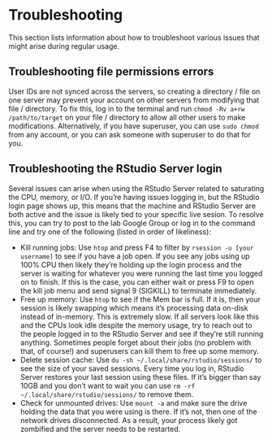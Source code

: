 # Troubleshooting

This section lists information about how to troubleshoot various issues that might arise during regular usage.

## Troubleshooting file permissions errors

User IDs are not synced across the servers, so creating a directory / file on one server may prevent your account on other servers from modifying that file / directory. To fix this, log in to the terminal and run `chmod -Rv a+rw /path/to/target` on your file / directory to allow all other users to make modifications. Alternatively, if you have superuser, you can use `sudo chmod` from any account, or you can ask someone with superuser to do that for you.

## Troubleshooting the RStudio Server login

Several issues can arise when using the RStudio Server related to saturating the CPU, memory, or I/O. If you're having issues logging in, but the RStudio login page shows up, this means that the machine and RStudio Server are both active and the issue is likely tied to your specific live sesion. To resolve this, you can try to post to the lab Google Group or log in to the command line and try one of the following (listed in order of likeliness):

- Kill running jobs: Use `htop` and press F4 to filter by `rsession -u [your username]` to see if you have a job open. If you see any jobs using up 100% CPU then likely they're holding up the login process and the server is waiting for whatever you were running the last time you logged on to finish. If this is the case, you can either wait or press F9 to open the kill job menu and send signal 9 (SIGKILL) to terminate immediately.
- Free up memory: Use `htop` to see if the Mem bar is full. If it is, then your session is likely swapping which means it's processing data on-disk instead of in-memory. This is extremely slow. If all servers look like this and the CPUs look idle despite the memory usage, try to reach out to the people logged in to the RStudio Server and see if they're still running anything. Sometimes people forget about their jobs (no problem with that, of course!) and superusers can kill them to free up some memory.
- Delete session cache: Use `du -sh ~/.local/share/rstudio/sessions/` to see the size of your saved sessions. Every time you log in, RStudio Server restores your last session using these files. If it's bigger than say 10GB and you don't want to wait you can use `rm -rf ~/.local/share/rstudio/sessions/` to remove them.
- Check for unmounted drives: Use `mount -a` and make sure the drive holding the data that you were using is there. If it's not, then one of the network drives disconnected. As a result, your process likely got zombified and the server needs to be restarted.
